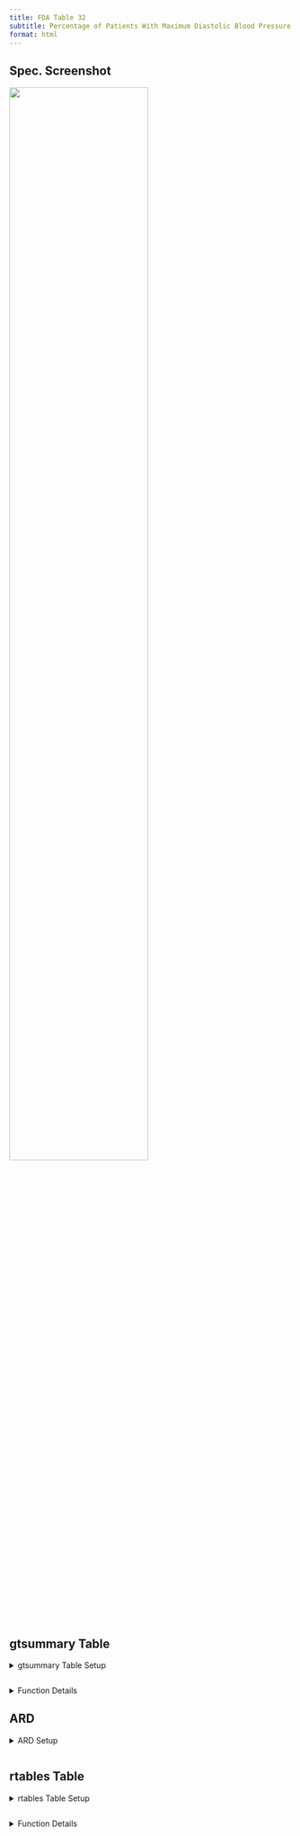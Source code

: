 ```yaml
---
title: FDA Table 32
subtitle: Percentage of Patients With Maximum Diastolic Blood Pressure by Category of Blood Pressure Postbaseline, Safety Population, Pooled Analysis
format: html
---
```


::: panel-tabset
## Spec. Screenshot

![](../assets/images/screenshots/table_32.png){fig-align="center" width="70%"}

## gtsummary Table

<details>

<summary>gtsummary Table Setup</summary>

```r
# Load Libraries & Data
library(cardinal)

adsl <- random.cdisc.data::cadsl
advs <- random.cdisc.data::cadvs

# Output table
make_table_32(
  df = advs,
  subset = (PARAMCD == "DIABP" & AVISITN >= 1),
  return_ard = FALSE
)
```

</details>

```r
```

<details>

<summary>Function Details</summary>

### `make_table_32()`

-   **`df`**: `USUBJID`, `AVISITN`, `PARAMCD`, `AVAL`, `AVALU`, and the variables specified by `arm_var` and `saffl_var`.
-   **`alt_counts_df`** (if specified): `USUBJID` and the variables specified by `arm_var` and `saffl_var`.

+-----------------+--------------------------------------------------------------------------------------------------------------------+--------------+
| # Argument      | # Description                                                                                                      | # Default    |
|                 |                                                                                                                    |              |
| `df`            | (`data.frame`) Dataset (typically ADVS) required to build table.                                                   | *No default* |
+-----------------+--------------------------------------------------------------------------------------------------------------------+--------------+
|                 |                                                                                                                    |              |
+-----------------+--------------------------------------------------------------------------------------------------------------------+--------------+
| `alt_counts_df` | (`character`) Alternative dataset (typically ADSL) used only to calculate column counts.                           | `NULL`       |
+-----------------+--------------------------------------------------------------------------------------------------------------------+--------------+
| `id_vars`       | (`character`) Identifier required to count the number of events (typically calculated by USUBJID).                 | `"USUBJID"`  |
+-----------------+--------------------------------------------------------------------------------------------------------------------+--------------+
| `arm_var`       | (`character`) Arm variable used to split table into columns.                                                       | `"ARM"`      |
+-----------------+--------------------------------------------------------------------------------------------------------------------+--------------+
| `saffl_var`     | (`character`) Flag variable used to indicate inclusion in safety population.                                       | `"SAFFL"`    |
+-----------------+--------------------------------------------------------------------------------------------------------------------+--------------+
| `subset`        | (`filter`) Selection of both PARAMCD and definition of baseline                                                    | *No default* |
+-----------------+--------------------------------------------------------------------------------------------------------------------+--------------+
| `lbl_overall`   | (`character`) If specified, an overall column will be added to the table with the given value as the column label. | `NULL`       |
+-----------------+--------------------------------------------------------------------------------------------------------------------+--------------+
| `return_ard`    | (`flag`) Whether an ARD should be returned.                                                                        | `TRUE`       |
+-----------------+--------------------------------------------------------------------------------------------------------------------+--------------+

Source code for this function is available [here](https://github.com/pharmaverse/cardinal/blob/main/R/fda-table_05.R).

------------------------------------------------------------------------

</details>

## ARD

<details>

<summary>ARD Setup</summary>

```r
# Load Libraries & Data
library(cardinal)

adsl <- random.cdisc.data::cadsl
advs <- random.cdisc.data::cadvs

# Output Table & ARD
result <- make_table_32(
  df = advs,
  subset = (PARAMCD == "DIABP" & AVISITN >= 1),
  return_ard = TRUE
)

# Output ARD
print(
  result$ard,
  n = 5000
)
```

</details>

```r
```

## rtables Table

<details>

<summary>rtables Table Setup</summary>

```r
# Load Libraries & Data
library(cardinal)

adsl <- random.cdisc.data::cadsl
advs <- random.cdisc.data::cadvs

# Output Table
risk_diff <- list(arm_x = "B: Placebo", arm_y = "A: Drug X") # optional
make_table_32_rtables(
  df = advs,
  alt_counts_df = adsl,
  risk_diff = risk_diff,
  subset = (PARAMCD == "DIABP" & AVISITN >= 1)
)
```

</details>

```r
```

<details>

<summary>Function Details</summary>

### `make_table_32_rtables()`

------------------------------------------------------------------------

Required variables:

-   **`df`**: `USUBJID`, `AVISITN`, `PARAMCD`, `AVAL`, `AVALU`, and the variables specified by `arm_var` and `saffl_var`.
-   **`alt_counts_df`** (if specified): `USUBJID` and the variables specified by `arm_var` and `saffl_var`.

+------------------+--------------------------------------------------------------------------------------------------------------------------------------------------------------------------------------------------------------------------------------------------------------+--------------+
| Argument         | Description                                                                                                                                                                                                                                                  | Default      |
+:=================+:=============================================================================================================================================================================================================================================================+:=============+
| `df`             | (`data.frame`) Dataset (typically ADVS) required to build table.                                                                                                                                                                                             | *No default* |
+------------------+--------------------------------------------------------------------------------------------------------------------------------------------------------------------------------------------------------------------------------------------------------------+--------------+
| `alt_counts_df`  | (`character`) Alternative dataset (typically ADSL) used only to calculate column counts.                                                                                                                                                                     | `NULL`       |
+------------------+--------------------------------------------------------------------------------------------------------------------------------------------------------------------------------------------------------------------------------------------------------------+--------------+
| `show_colcounts` | (`flag`) Whether column counts should be printed.                                                                                                                                                                                                            | `TRUE`       |
+------------------+--------------------------------------------------------------------------------------------------------------------------------------------------------------------------------------------------------------------------------------------------------------+--------------+
| `arm_var`        | (`character`) Arm variable used to split table into columns.                                                                                                                                                                                                 | `"ARM"`      |
+------------------+--------------------------------------------------------------------------------------------------------------------------------------------------------------------------------------------------------------------------------------------------------------+--------------+
| `saffl_var`      | (`character`) Flag variable used to indicate inclusion in safety population.                                                                                                                                                                                 | `"SAFFL"`    |
+------------------+--------------------------------------------------------------------------------------------------------------------------------------------------------------------------------------------------------------------------------------------------------------+--------------+
| `subset`         | (`filter`) Selection of both PARAMCD and definition of baseline                                                                                                                                                                                              | *No default* |
+------------------+--------------------------------------------------------------------------------------------------------------------------------------------------------------------------------------------------------------------------------------------------------------+--------------+
| `lbl_overall`    | (`character`) If specified, an overall column will be added to the table with the given value as the column label.                                                                                                                                           | `NULL`       |
+------------------+--------------------------------------------------------------------------------------------------------------------------------------------------------------------------------------------------------------------------------------------------------------+--------------+
| `risk_diff`      | (named `list`) List of settings to apply to add a risk difference column to the table. See [tern::add_riskdiff()](https://insightsengineering.github.io/tern/main/reference/add_riskdiff.html) for more details. List should contain the following elements: | `NULL`       |
|                  |                                                                                                                                                                                                                                                              |              |
|                  | -   `arm_x`: (required) the name of reference arm.                                                                                                                                                                                                           |              |
|                  |                                                                                                                                                                                                                                                              |              |
|                  | -   `arm_y`: (required) the name of the arm to compare to the reference arm.                                                                                                                                                                                 |              |
|                  |                                                                                                                                                                                                                                                              |              |
|                  | -   `col_label`: (optional) label to use for the risk difference column. Defaults to `"Risk Difference (%) (95% CI)"`.                                                                                                                                       |              |
|                  |                                                                                                                                                                                                                                                              |              |
|                  | -   `pct`: (optional) whether the output should be returned as percentages. Defaults to `TRUE`.                                                                                                                                                              |              |
+------------------+--------------------------------------------------------------------------------------------------------------------------------------------------------------------------------------------------------------------------------------------------------------+--------------+
| `prune_0`        | (`flag`) Whether all-zero rows should be removed from the table.                                                                                                                                                                                             | `FALSE`      |
+------------------+--------------------------------------------------------------------------------------------------------------------------------------------------------------------------------------------------------------------------------------------------------------+--------------+
| `annotations`    | (named `list` of `character`) List of annotations to add to the table. Valid annotation types are `title`, `subtitles`, `main_footer`, and `prov_footer.` Each name-value pair should use the annotation type as name and the desired string as value.       | `NULL`       |
+------------------+--------------------------------------------------------------------------------------------------------------------------------------------------------------------------------------------------------------------------------------------------------------+--------------+

Source code for this function is available [here](https://github.com/pharmaverse/falcon/blob/main/R/fda-table_32.R).

</details>
:::
